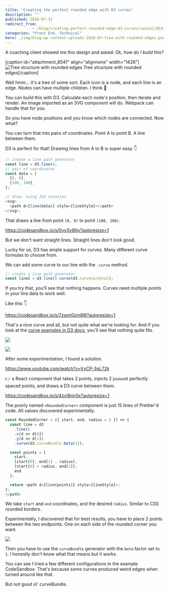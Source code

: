```yaml
---
title: 'Creating the perfect rounded edge with D3 curves'
description: ""
published: 2018-07-31
redirect_from: 
            - /blog/creating-perfect-rounded-edge-d3-curves/swizec/8543
categories: "Front End, Technical"
hero: ./img/blog-wp-content-uploads-2018-07-tree-with-rounded-edges.png
---
```

A coaching client showed me this design and asked: _Ok, how do I build this?_

\[caption id=&quot;attachment_8541&quot; align=&quot;alignnone&quot; width=&quot;1426&quot;]![Tree structure with rounded edges](./img/blog-wp-content-uploads-2018-07-tree-with-rounded-edges.png) Tree structure with rounded edges\[/caption]

Well hmm… it&#x27;s a tree of some sort. Each icon is a node, and each line is an edge. Nodes can have multiple children. I think 🤔

You can build this with D3. Calculate each node&#x27;s position, then iterate and render. An image imported as an SVG component will do. Webpack can handle that for you.

So you have node positions and you know which nodes are connected. Now what?

You can turn that into pairs of coordinates. Point A to point B. A line between them.

D3 is perfect for that! Drawing lines from A to B is super easy 👇

```javascript
// create a line path generator
const line = d3.line();
// pair of coordinates
const data = [
  [0, 0],
  [100, 100],
];

// draw, using JSX notation
<svg>
  <path d={line(data)} style={lineStyle}></path>
</svg>;
```

That draws a line from point `(0, 0)` to point `(100, 100)`.

https://codesandbox.io/s/0yv3v8lljv?autoresize=1

But we don&#x27;t want straight lines. Straight lines don&#x27;t look good.

Lucky for us, D3 has ample support for curves. Many different curve formulas to choose from.

We can add some curve to our line with the `.curve` method.

```javascript
// create a line path generator
const line2 = d3.line().curve(d3.curveCardinal);
```

If you try that, you&#x27;ll see that nothing happens. Curves need multiple points in your line data to work well.

Like this 👇

https://codesandbox.io/s/7zwm0zm8l6?autoresize=1

That&#x27;s a nice curve and all, but not quite what we&#x27;re looking for. And if you look at the [curve examples in D3 docs](https://github.com/d3/d3-shape/blob/master/README.md#curves), you&#x27;ll see that nothing quite fits.

![](./img/d3-d3-shape-master-img-cardinal.png)

![](./img/d3-d3-shape-master-img-catmullRom.png)

After some experimentation, I found a solution.

https://www.youtube.com/watch?v=VyCP-3gL72k

👉 a React component that takes 2 points, injects 2 juuuust perfectly spaced points, and draws a D3 curve between them.

https://codesandbox.io/s/4zvl8njr0x?autoresize=1

The poorly named `<RoundedCorner>` component is just 15 lines of Prettier&#x27;d code. All values discovered experimentally.

```javascript
const RoundedCorner = ({ start, end, radius = 5 }) => {
  const line = d3
    .line()
    .x(d => d[0])
    .y(d => d[1])
    .curve(d3.curveBundle.beta(1));

  const points = [
    start,
    [start[0], end[1] - radius],
    [start[0] + radius, end[1]],
    end
  ];

  return <path d={line(points)} style={lineStyle}>;
};
</path>
```

We take `start` and `end` coordinates, and the desired `radius`. Similar to CSS rounded borders.

Experimentally, I discovered that for best results, you have to place 2 points between the two endpoints. One on each side of the rounded corner you want.

![](./img/blog-wp-content-uploads-2018-07-sketch.jpg)

Then you have to use the `curveBundle` generator with the `beta` factor set to `1`. I honestly don&#x27;t know what that means but it works.

You can see I tried a few different configurations in the example CodeSandbox. That&#x27;s because some curves produced weird edges when turned around like that.

But not good ol&#x27; curveBundle.
